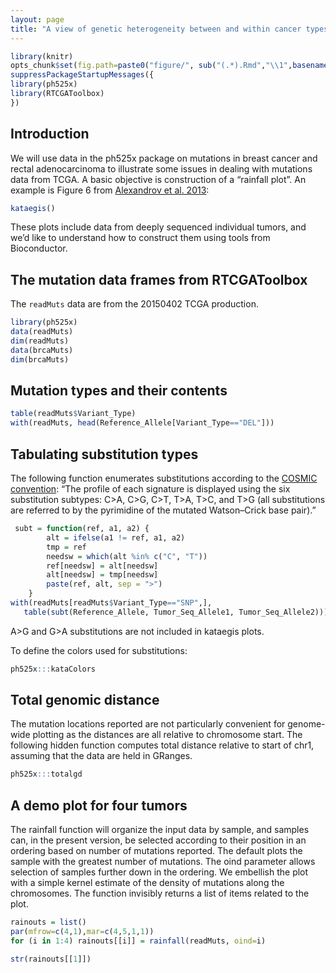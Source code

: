 ```yaml
---
layout: page
title: "A view of genetic heterogeneity between and within cancer types"
---
```


```r
library(knitr)
opts_chunk$set(fig.path=paste0("figure/", sub("(.*).Rmd","\\1",basename(knitr:::knit_concord$get('infile'))), "-"))
suppressPackageStartupMessages({
library(ph525x)
library(RTCGAToolbox)
})
```


## Introduction

We will use data in the ph525x package on mutations in
breast cancer and rectal adenocarcinoma to illustrate
some issues in dealing with mutations data from TCGA.
A basic objective is construction of a "rainfall plot".
An example is Figure 6 from [Alexandrov et al. 2013](http://www.pubmedcentral.nih.gov/articlerender.fcgi?artid=3776390&tool=pmcentrez&rendertype=abstract):

```r
kataegis()
```

These plots include data from deeply sequenced individual tumors,
and we'd like to understand how to construct them using
tools from Bioconductor.

## The mutation data frames from RTCGAToolbox

The `readMuts` data are from the 20150402 TCGA production.
```r
library(ph525x)
data(readMuts)
dim(readMuts)
data(brcaMuts)
dim(brcaMuts)
```

## Mutation types and their contents

```r
table(readMuts$Variant_Type)
with(readMuts, head(Reference_Allele[Variant_Type=="DEL"]))
```

## Tabulating substitution types

The following function enumerates substitutions according to
the [COSMIC convention](http://cancer.sanger.ac.uk/cosmic/signatures):
"The profile of each signature is displayed using the six substitution subtypes: C>A, C>G, C>T, T>A, T>C, and T>G (all substitutions are referred to by the pyrimidine of the mutated Watson–Crick base pair)."

```r
 subt = function(ref, a1, a2) {
        alt = ifelse(a1 != ref, a1, a2)
        tmp = ref
        needsw = which(alt %in% c("C", "T"))
        ref[needsw] = alt[needsw]
        alt[needsw] = tmp[needsw]
        paste(ref, alt, sep = ">")
    }
with(readMuts[readMuts$Variant_Type=="SNP",],
   table(subt(Reference_Allele, Tumor_Seq_Allele1, Tumor_Seq_Allele2)))
```

A>G and G>A substitutions are not included in kataegis plots.

To define the colors used for substitutions:

```r
ph525x:::kataColors
```

## Total genomic distance

The mutation locations reported are not particularly convenient for genome-wide
plotting as the distances are all relative to chromosome start.
The following hidden function computes total distance relative
to start of chr1, assuming that the data are held in GRanges.
```r
ph525x:::totalgd
```

## A demo plot for four tumors

The rainfall function will organize the input data by sample, and
samples can, in the present version, be selected according to
their position in an ordering based on number of mutations reported.
The default plots the sample with the greatest number of mutations.
The oind parameter allows selection of samples further down in the
ordering.  We embellish the plot with a simple kernel estimate
of the density of mutations along the chromosomes.  The
function invisibly returns a list of items related to the plot.

```r
rainouts = list()
par(mfrow=c(4,1),mar=c(4,5,1,1))
for (i in 1:4) rainouts[[i]] = rainfall(readMuts, oind=i)
```

```r
str(rainouts[[1]])
```


